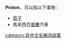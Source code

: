 '''Proton'''，可以指以下事物：
*[[質子|質子]]
*馬來西亞[[寶騰|普騰]]汽車

{{disambig}}
[[category:非中文名稱消歧義|category:非中文名稱消歧義]]